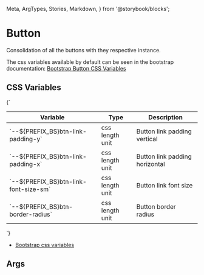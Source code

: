   Meta,
  ArgTypes,
  Stories,
  Markdown,
} from '@storybook/blocks';


# Button

Consolidation of all the buttons with they respective instance.

The css variables available by default can be seen in the bootstrap documentation: [Bootstrap Button CSS Variables](https://getbootstrap.com/docs/5.3/components/buttons/#css)

## CSS Variables
<Markdown>
  {`

  | Variable                                    | Type             | Description                     |
  |---------------------------------------------|------------------|---------------------------------|
  | \`--${PREFIX_BS}btn-link-padding-y\`        | css length unit  | Button link padding vertical    |
  | \`--${PREFIX_BS}btn-link-padding-x\`        | css length unit  | Button link padding horizontal  |
  | \`--${PREFIX_BS}btn-link-font-size-sm\`     | css length unit  | Button link font size           |
  | \`--${PREFIX_BS}btn-border-radius\`         | css length unit  | Button border radius            |

  `}
</Markdown>

+ [Bootstrap css variables](https://getbootstrap.com/docs/5.3/components/buttons/#variables)

## Args
<Meta of={DButtonStories} />

<ArgTypes of={DButtonStories} />

<Stories />
